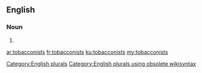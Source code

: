 ==English==

===Noun===
{{head|en}}

# {{plural of|tobacconist}}

[[Category:English plurals]][[Category:English plurals using obsolete wikisyntax]]

[[ar:tobacconists]]
[[fr:tobacconists]]
[[ku:tobacconists]]
[[my:tobacconists]]